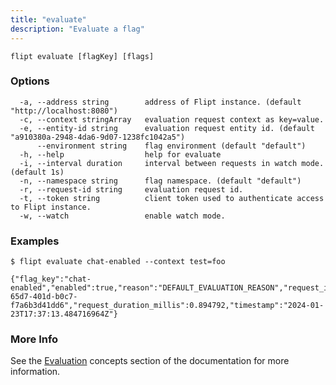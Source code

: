 ```yaml
---
title: "evaluate"
description: "Evaluate a flag"
---
```


```
flipt evaluate [flagKey] [flags]
```

### Options

```
  -a, --address string        address of Flipt instance. (default "http://localhost:8080")
  -c, --context stringArray   evaluation request context as key=value.
  -e, --entity-id string      evaluation request entity id. (default "a910380a-2948-4da6-9d07-1238fc1042a5")
      --environment string    flag environment (default "default")
  -h, --help                  help for evaluate
  -i, --interval duration     interval between requests in watch mode. (default 1s)
  -n, --namespace string      flag namespace. (default "default")
  -r, --request-id string     evaluation request id.
  -t, --token string          client token used to authenticate access to Flipt instance.
  -w, --watch                 enable watch mode.
```

### Examples

```
$ flipt evaluate chat-enabled --context test=foo

{"flag_key":"chat-enabled","enabled":true,"reason":"DEFAULT_EVALUATION_REASON","request_id":"73d12ea1-65d7-401d-b0c7-f7a6b3d41dd6","request_duration_millis":0.894792,"timestamp":"2024-01-23T17:37:13.484716964Z"}
```

### More Info

See the [Evaluation](/v2/concepts#evaluation) concepts section of the documentation for more information.
